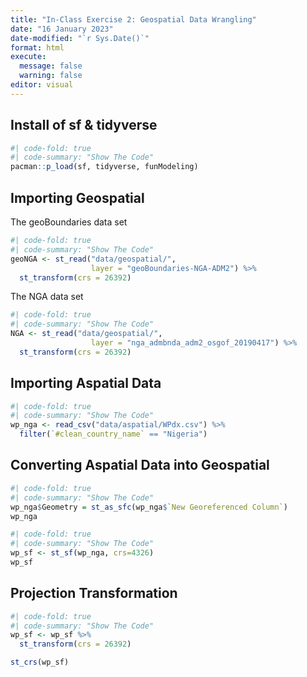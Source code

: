 ```yaml
---
title: "In-Class Exercise 2: Geospatial Data Wrangling"
date: "16 January 2023"
date-modified: "`r Sys.Date()`"
format: html
execute:
  message: false
  warning: false
editor: visual
---
```


## Install of sf & tidyverse

```r
#| code-fold: true
#| code-summary: "Show The Code"
pacman::p_load(sf, tidyverse, funModeling)
```

## Importing Geospatial

The geoBoundaries data set

```r
#| code-fold: true
#| code-summary: "Show The Code"
geoNGA <- st_read("data/geospatial/",
                  layer = "geoBoundaries-NGA-ADM2") %>%
  st_transform(crs = 26392)
```

The NGA data set

```r
#| code-fold: true
#| code-summary: "Show The Code"
NGA <- st_read("data/geospatial/",
                  layer = "nga_admbnda_adm2_osgof_20190417") %>%
  st_transform(crs = 26392)
```

## Importing Aspatial Data

```r
#| code-fold: true
#| code-summary: "Show The Code"
wp_nga <- read_csv("data/aspatial/WPdx.csv") %>%
  filter(`#clean_country_name` == "Nigeria")
```

## Converting Aspatial Data into Geospatial

```r
#| code-fold: true
#| code-summary: "Show The Code"
wp_nga$Geometry = st_as_sfc(wp_nga$`New Georeferenced Column`)
wp_nga
```

```r
#| code-fold: true
#| code-summary: "Show The Code"
wp_sf <- st_sf(wp_nga, crs=4326)
wp_sf
```

## Projection Transformation

```r
#| code-fold: true
#| code-summary: "Show The Code"
wp_sf <- wp_sf %>%
  st_transform(crs = 26392)
```

```r
st_crs(wp_sf)
```
